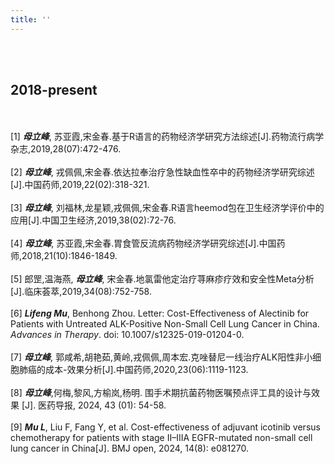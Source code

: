```yaml
---
title: ''
---
```

<br/><br/>

## 2018-present
<br/><br/>
[1] **_母立峰_**, 苏亚霞,宋金春.基于R语言的药物经济学研究方法综述[J].药物流行病学杂志,2019,28(07):472-476.
<br/><br/>
[2] **_母立峰_**, 戎佩佩,宋金春.依达拉奉治疗急性缺血性卒中的药物经济学研究综述[J].中国药师,2019,22(02):318-321.
<br/><br/>
[3] **_母立峰_**, 刘福林,龙星颖,戎佩佩,宋金春.R语言heemod包在卫生经济学评价中的应用[J].中国卫生经济,2019,38(02):72-76.
<br/><br/>
[4] **_母立峰_**, 苏亚霞,宋金春.胃食管反流病药物经济学研究综述[J].中国药师,2018,21(10):1846-1849.
<br/><br/>
[5] 郎罡,温海燕, **_母立峰_**, 宋金春.地氯雷他定治疗荨麻疹疗效和安全性Meta分析[J].临床荟萃,2019,34(08):752-758.
<br/><br/>
[6] **_Lifeng Mu_**, Benhong Zhou. Letter: Cost-Effectiveness of Alectinib for Patients with Untreated ALK-Positive Non-Small Cell Lung Cancer in China. _Advances in Therapy_. doi: 10.1007/s12325-019-01204-0.
<br/><br/>
[7]  **_母立峰_**, 郭咸希,胡艳茹,黄岭,戎佩佩,周本宏.克唑替尼一线治疗ALK阳性非小细胞肺癌的成本-效果分析[J].中国药师,2020,23(06):1119-1123.
<br/><br/>
[8] **_母立峰_**,何梅,黎风,方榆岚,杨明. 围手术期抗菌药物医嘱预点评工具的设计与效果 [J]. 医药导报, 2024, 43 (01): 54-58.
<br/><br/>
[9] **_Mu L_**, Liu F, Fang Y, et al. Cost-effectiveness of adjuvant icotinib versus chemotherapy for patients with stage II–IIIA EGFR-mutated non-small cell lung cancer in China[J]. BMJ open, 2024, 14(8): e081270.

